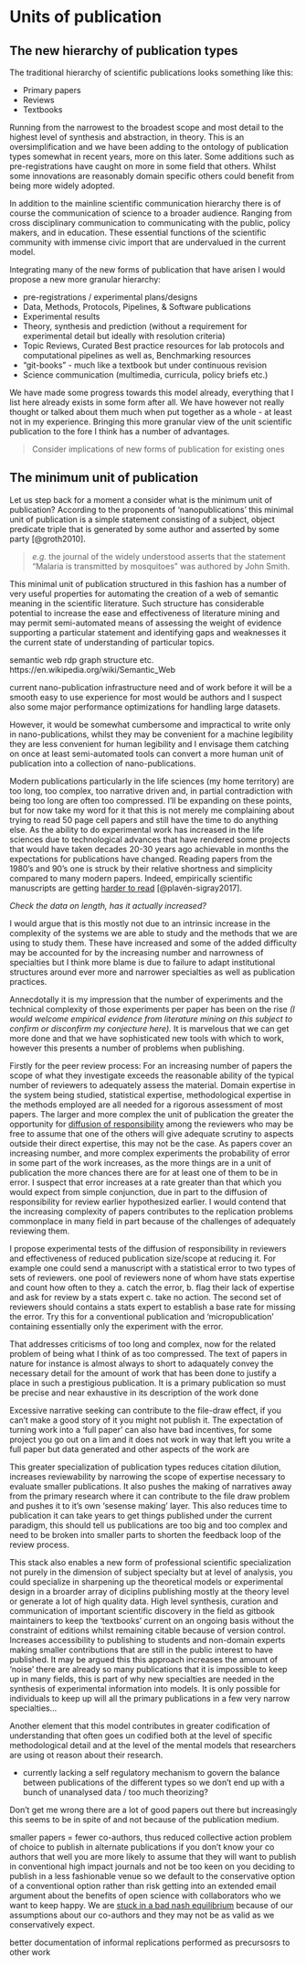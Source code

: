 # Units of publication

## The new hierarchy of publication types

The traditional hierarchy of scientific publications looks something like this:

-   Primary papers
-   Reviews
-   Textbooks

Running from the narrowest to the broadest scope and most detail to the highest level of synthesis and abstraction, in theory. 
This is an oversimplification and we have been adding to the ontology of publication types somewhat in recent years, more on this later. 
Some additions such as pre-registrations have caught on more in some field that others.
Whilst some innovations are reasonably domain specific others could benefit from being more widely adopted.

In addition to the mainline scientific communication hierarchy there is of course the communication of science to a broader audience.
Ranging from cross disciplinary communication to communicating with the public, policy makers, and in education. 
These essential functions of the scientific community with immense civic import that are undervalued in the current model.

Integrating many of the new forms of publication that have arisen I would propose a new more granular hierarchy:

-   pre-registrations / experimental plans/designs
-   Data, Methods, Protocols, Pipelines, & Software publications
-   Experimental results
-   Theory, synthesis and prediction (without a requirement for experimental detail but ideally with resolution criteria)
-   Topic Reviews, Curated Best practice resources for lab protocols and computational pipelines as well as, Benchmarking resources
-   "git-books" - much like a textbook but under continuous revision
-   Science communication (multimedia, curricula, policy briefs etc.)

We have made some progress towards this model already, everything that I list here already exists in some form after all.
We have however not really thought or talked about them much when put together as a whole - at least not in my experience.
Bringing this more granular view of the unit scientific publication to the fore I think has a number of advantages.

> Consider implications of new forms of publication for existing ones

## The minimum unit of publication

Let us step back for a moment a consider what is the minimum unit of publication? According to the proponents of 'nanopublications' this minimal unit of publication is a simple statement consisting of a subject, object predicate triple that is generated by some author and asserted by some party [@groth2010].

> *e.g.* the journal of the widely understood asserts that the statement "Malaria is transmitted by mosquitoes" was authored by John Smith.

This minimal unit of publication structured in this fashion has a number of very useful properties for automating the creation of a web of semantic meaning in the scientific literature.
Such structure has considerable potential to increase the ease and effectiveness of literature mining and may permit semi-automated means of assessing the weight of evidence supporting a particular statement and identifying gaps and weaknesses it the current state of understanding of particular topics.

semantic web rdp graph structure etc. https://en.wikipedia.org/wiki/Semantic_Web

current nano-publication infrastructure need and of work before it will be a smooth easy to use experience for most would be authors and I suspect also some major performance optimizations for handling large datasets.

However, it would be somewhat cumbersome and impractical to write only in nano-publications, whilst they may be convenient for a machine legibility they are less convenient for human legibility and I envisage them catching on once at least semi-automated tools can convert a more human unit of publication into a collection of nano-publications.


Modern publications particularly in the life sciences (my home territory) are too long, too complex, too narrative driven and, in partial contradiction with being too long are often too compressed.
I'll be expanding on these points, but for now take my word for it that this is not merely me complaining about trying to read 50 page cell papers and still have the time to do anything else.
As the ability to do experimental work has increased in the life sciences due to technological advances that have rendered some projects that would have taken decades 20-30 years ago achievable in months the expectations for publications have changed.
Reading papers from the 1980's and 90's one is struck by their relative shortness and simplicity compared to many modern papers.
Indeed, empirically scientific manuscripts are getting [harder to read](https://doi.org/10.7554/eLife.27725.001) [@plavén-sigray2017].

*Check the data on length, has it actually increased?*

I would argue that is this mostly not due to an intrinsic increase in the complexity of the systems we are able to study and the methods that we are using to study them. 
These have increased and some of the added difficulty may be accounted for by the increasing number and narrowness of specialties but I think more blame is due to failure to adapt institutional structures around ever more and narrower specialties as well as publication practices.

Annecdotally it is my impression that the number of experiments and the technical complexity of those experiments per paper has been on the rise *(I would welcome empirical evidence from literature mining on this subject to confirm or disconfirm my conjecture here).*
It is marvelous that we can get more done and that we have sophisticated new tools with which to work, however this presents a number of problems when publishing. 

Firstly for the peer review process: For an increasing number of papers the scope of what they investigate exceeds the reasonable ability of the typical number of reviewers to adequately assess the material.
Domain expertise in the system being studied, statistical expertise, methodological expertise in the methods employed are all needed for a rigorous assessment of most papers. 
The larger and more complex the unit of publication the greater the opportunity for [diffusion of responsibility](https://en.wikipedia.org/wiki/Diffusion_of_responsibility) among the reviewers who may be free to assume that one of the others will give adequate scrutiny to aspects outside their direct expertise, this may not be the case. 
As papers cover an increasing number, and more complex experiments the probability of error in some part of the work increases, as the more things are in a unit of publication the more chances there are for at least one of them to be in error.
I suspect that error increases at a rate greater than that which you would expect from simple conjunction, due in part to the diffusion of responsibility for review earlier hypothesized earlier. 
I would contend that the increasing complexity of papers contributes to the replication problems commonplace in many field in part because of the challenges of adequately reviewing them.

I propose experimental tests of the diffusion of responsibility in reviewers and effectiveness of reduced publication size/scope at reducing it.
For example one could send a manuscript with a statistical error to two types of sets of reviewers. 
one pool of reviewers none of whom have stats expertise and count how often to they a. catch the error, b. flag their lack of expertise and ask for review by a stats expert c. take no action. The second set of reviewers should contains a stats expert to establish a base rate for missing the error.
Try this for a conventional publication and 'micropublication' containing essentially only the experiment with the error.

That addresses criticisms of too long and complex, now for the related problem of being what I think of as too compressed. 
The text of papers in nature for instance is almost always to short to adaquately convey the necessary detail for the amount of work that has been done to justify a place in such a prestigious publication. It is a primary publication so must be precise and near exhaustive in its description of the work done

Excessive narrative seeking can contribute to the file-draw effect, if you can't make a good story of it you might not publish it. The expectation of turning work into a 'full paper' can also have bad incentives, for some project you go out on a lim and it does not work in way that left you write a full paper but data generated and other aspects of the work are

This greater specialization of publication types reduces citation dilution, increases reviewability by narrowing the scope of expertise necessary to evaluate smaller publications. It also pushes the making of narratives away from the primary research where it can contribute to the file draw problem and pushes it to it's own 'sesense making' layer. This also reduces time to publication it can take years to get things published under the current paradigm, this should tell us publications are too big and too complex and need to be broken into smaller parts to shorten the feedback loop of the review process.

This stack also enables a new form of professional scientific specialization not purely in the dimension of subject specialty but at level of analysis, you could specialize in sharpening up the theoretical models or experimental design in a broarder array of diciplins publishing mostly at the theory level or generate a lot of high quality data. High level synthesis, curation and communication of important scientific discovery in the field as gitbook maintainers to keep the 'textbooks' current on an ongoing basis without the constraint of editions whilst remaining citable because of version control. Increases accessibility to publishing to students and non-domain experts making smaller contributions that are still in the public interest to have published. It may be argued this this approach increases the amount of 'noise' there are already so many publications that it is impossible to keep up in many fields, this is part of why new specialties are needed in the synthesis of experimental information into models. It is only possible for individuals to keep up will all the primary publications in a few very narrow specialties...

Another element that this model contributes in greater codification of understanding that often goes un codified both at the level of specific methodological detail and at the level of the mental models that researchers are using ot reason about their research.

-   currently lacking a self regulatory mechanism to govern the balance between publications of the different types so we don't end up with a bunch of unanalysed data / too much theorizing?

Don't get me wrong there are a lot of good papers out there but increasingly this seems to be in spite of and not because of the publication medium.

smaller papers = fewer co-authors, thus reduced collective action problem of choice to publish in alternate publications if you don't know your co authors that well you are more likely to assume that they will want to publish in conventional high impact journals and not be too keen on you deciding to publish in a less fashionable venue so we default to the conservative option of a conventional option rather than risk getting into an extended email argument about the benefits of open science with collaborators who we want to keep happy.
We are [stuck in a bad nash equilibrium](https://equilibriabook.com/molochs-toolbox/) because of our assumptions about our co-authors and they may not be as valid as we conservatively expect.


better documentation of informal replications performed as precursosrs to other work

